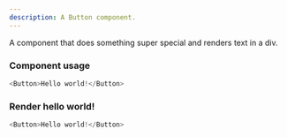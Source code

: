 ```yaml
---
description: A Button component.
---
```



A component that does something super special and renders text in a div.

### Component usage
```js
<Button>Hello world!</Button>
```

### Render hello world!

```js live
<Button>Hello world!</Button>
```

